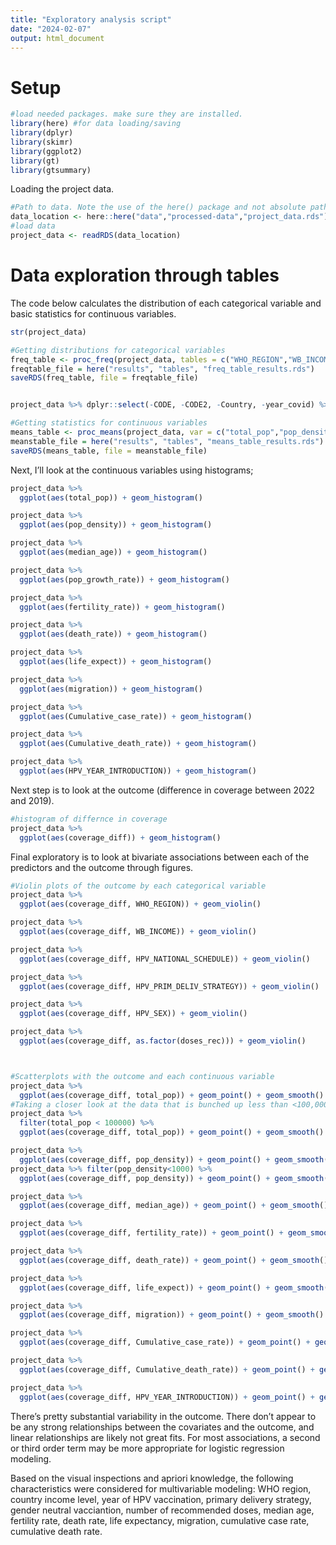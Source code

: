 ```yaml
---
title: "Exploratory analysis script"
date: "2024-02-07"
output: html_document
---
```


  

# Setup

```r
#load needed packages. make sure they are installed.
library(here) #for data loading/saving
library(dplyr)
library(skimr)
library(ggplot2)
library(gt)
library(gtsummary)
```


Loading the project data.

```r
#Path to data. Note the use of the here() package and not absolute paths
data_location <- here::here("data","processed-data","project_data.rds")
#load data
project_data <- readRDS(data_location)
```

# Data exploration through tables

The code below calculates the distribution of each categorical variable and basic statistics for continuous variables. 
```r
str(project_data)

#Getting distributions for categorical variables
freq_table <- proc_freq(project_data, tables = c("WHO_REGION","WB_INCOME","HPV_NATIONAL_SCHEDULE","HPV_YEAR_INTRODUCTION","HPV_PRIM_DELIV_STRATEGY","HPV_SEX","doses_rec"), options = "missing", output = out)
freqtable_file = here("results", "tables", "freq_table_results.rds")
saveRDS(freq_table, file = freqtable_file)


project_data %>% dplyr::select(-CODE, -CODE2, -Country, -year_covid) %>% tbl_summary()

#Getting statistics for continuous variables
means_table <- proc_means(project_data, var = c("total_pop","pop_density","median_age","pop_growth_rate","fertility_rate","death_rate","life_expect","migration","Cumulative_case_rate","Cumulative_death_rate","HPV_YEAR_INTRODUCTION","coverage_diff"), stats = c("N","NMISS","MEAN","STD","MEDIAN","Q1","Q3","MIN","MAX"), options = v(maxdec = 2), output = out)
meanstable_file = here("results", "tables", "means_table_results.rds")
saveRDS(means_table, file = meanstable_file)

```

Next, I'll look at the continuous variables using histograms;
```r
project_data %>%
  ggplot(aes(total_pop)) + geom_histogram()

project_data %>%
  ggplot(aes(pop_density)) + geom_histogram()

project_data %>%
  ggplot(aes(median_age)) + geom_histogram()

project_data %>%
  ggplot(aes(pop_growth_rate)) + geom_histogram()

project_data %>%
  ggplot(aes(fertility_rate)) + geom_histogram()

project_data %>%
  ggplot(aes(death_rate)) + geom_histogram()

project_data %>%
  ggplot(aes(life_expect)) + geom_histogram()

project_data %>%
  ggplot(aes(migration)) + geom_histogram()

project_data %>%
  ggplot(aes(Cumulative_case_rate)) + geom_histogram()

project_data %>%
  ggplot(aes(Cumulative_death_rate)) + geom_histogram()

project_data %>%
  ggplot(aes(HPV_YEAR_INTRODUCTION)) + geom_histogram()

```



Next step is to look at the outcome (difference in coverage between 2022 and 2019).
```r
#histogram of differnce in coverage
project_data %>%
  ggplot(aes(coverage_diff)) + geom_histogram()

```
Final exploratory is to look at bivariate associations between each of the predictors and the outcome through figures.
```r
#Violin plots of the outcome by each categorical variable
project_data %>%
  ggplot(aes(coverage_diff, WHO_REGION)) + geom_violin()

project_data %>%
  ggplot(aes(coverage_diff, WB_INCOME)) + geom_violin()

project_data %>%
  ggplot(aes(coverage_diff, HPV_NATIONAL_SCHEDULE)) + geom_violin()

project_data %>%
  ggplot(aes(coverage_diff, HPV_PRIM_DELIV_STRATEGY)) + geom_violin()

project_data %>%
  ggplot(aes(coverage_diff, HPV_SEX)) + geom_violin()

project_data %>%
  ggplot(aes(coverage_diff, as.factor(doses_rec))) + geom_violin()



#Scatterplots with the outcome and each continuous variable
project_data %>%
  ggplot(aes(coverage_diff, total_pop)) + geom_point() + geom_smooth()
#Taking a closer look at the data that is bunched up less than <100,000
project_data %>%
  filter(total_pop < 100000) %>%
  ggplot(aes(coverage_diff, total_pop)) + geom_point() + geom_smooth()

project_data %>%
  ggplot(aes(coverage_diff, pop_density)) + geom_point() + geom_smooth()
project_data %>% filter(pop_density<1000) %>%
  ggplot(aes(coverage_diff, pop_density)) + geom_point() + geom_smooth()

project_data %>%
  ggplot(aes(coverage_diff, median_age)) + geom_point() + geom_smooth()

project_data %>%
  ggplot(aes(coverage_diff, fertility_rate)) + geom_point() + geom_smooth()

project_data %>%
  ggplot(aes(coverage_diff, death_rate)) + geom_point() + geom_smooth()

project_data %>%
  ggplot(aes(coverage_diff, life_expect)) + geom_point() + geom_smooth()

project_data %>%
  ggplot(aes(coverage_diff, migration)) + geom_point() + geom_smooth()

project_data %>%
  ggplot(aes(coverage_diff, Cumulative_case_rate)) + geom_point() + geom_smooth()

project_data %>%
  ggplot(aes(coverage_diff, Cumulative_death_rate)) + geom_point() + geom_smooth()

project_data %>%
  ggplot(aes(coverage_diff, HPV_YEAR_INTRODUCTION)) + geom_point() + geom_smooth()

```
There's pretty substantial variability in the outcome. There don't appear to be any strong relationships between the covariates and the outcome, and linear relationships are likely not great fits. For most associations, a second or third order term may be more appropriate for logistic regression modeling.

Based on the visual inspections and apriori knowledge, the following characteristics were considered for multivariable modeling: WHO region, country income level, year of HPV vaccination, primary delivery strategy, gender neutral vacciantion, number of recommended doses, median age, fertility rate, death rate, life expectancy, migration, cumulative case rate, cumulative death rate. 

